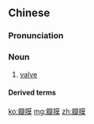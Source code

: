 ==Chinese==
{{zh-forms}}

===Pronunciation===
{{zh-pron
|m=bàn膜,er=y
|c=faan6 mok6-2
|mn=pān-mo̍͘h
|cat=n
}}

===Noun===
{{zh-noun}}

# {{lb|zh|anatomy}} [[valve]]

====Derived terms====
{{zh-der|心瓣膜}}

[[ko:瓣膜]]
[[mg:瓣膜]]
[[zh:瓣膜]]
